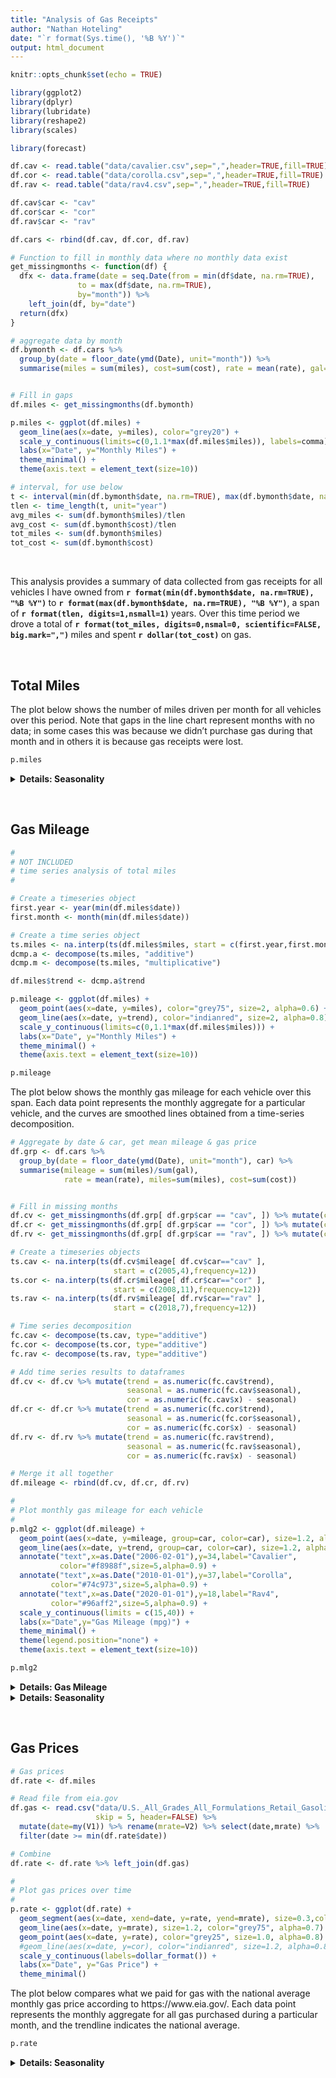 ```yaml
---
title: "Analysis of Gas Receipts"
author: "Nathan Hoteling"
date: "`r format(Sys.time(), '%B %Y')`"
output: html_document
---
```


```r
knitr::opts_chunk$set(echo = TRUE)

library(ggplot2)
library(dplyr)
library(lubridate)
library(reshape2)
library(scales)

library(forecast)

```

```r
df.cav <- read.table("data/cavalier.csv",sep=",",header=TRUE,fill=TRUE)
df.cor <- read.table("data/corolla.csv",sep=",",header=TRUE,fill=TRUE)
df.rav <- read.table("data/rav4.csv",sep=",",header=TRUE,fill=TRUE)

df.cav$car <- "cav"
df.cor$car <- "cor"
df.rav$car <- "rav"

df.cars <- rbind(df.cav, df.cor, df.rav)

# Function to fill in monthly data where no monthly data exist
get_missingmonths <- function(df) {
  dfx <- data.frame(date = seq.Date(from = min(df$date, na.rm=TRUE), 
               to = max(df$date, na.rm=TRUE), 
               by="month")) %>%
    left_join(df, by="date")
  return(dfx)
}
```


```r
# aggregate data by month
df.bymonth <- df.cars %>% 
  group_by(date = floor_date(ymd(Date), unit="month")) %>%
  summarise(miles = sum(miles), cost=sum(cost), rate = mean(rate), gal=sum(gal)) 


# Fill in gaps
df.miles <- get_missingmonths(df.bymonth)

p.miles <- ggplot(df.miles) +
  geom_line(aes(x=date, y=miles), color="grey20") +
  scale_y_continuous(limits=c(0,1.1*max(df.miles$miles)), labels=comma) +
  labs(x="Date", y="Monthly Miles") +
  theme_minimal() +
  theme(axis.text = element_text(size=10))

# interval, for use below
t <- interval(min(df.bymonth$date, na.rm=TRUE), max(df.bymonth$date, na.rm=TRUE))
tlen <- time_length(t, unit="year")
avg_miles <- sum(df.bymonth$miles)/tlen
avg_cost <- sum(df.bymonth$cost)/tlen
tot_miles <- sum(df.bymonth$miles)
tot_cost <- sum(df.bymonth$cost)
```

<br />

This analysis provides a summary of data collected from gas receipts for all vehicles I have owned from <b> `r format(min(df.bymonth$date, na.rm=TRUE), "%B %Y")` </b> to <b> `r format(max(df.bymonth$date, na.rm=TRUE), "%B %Y")`</b>, a span of <b> `r format(tlen, digits=1,nsmall=1)` </b> years.  Over this time period we drove a total of <b> `r format(tot_miles, digits=0,nsmal=0, scientific=FALSE, big.mark=",")` </b> miles and spent <b> `r dollar(tot_cost)` </b> on gas.

<br />

## Total Miles

The plot below shows the number of miles driven per month for all vehicles over this period.  Note that gaps in the line chart represent months with no data; in some cases this was because we didn't purchase gas during that month and in others it is because gas receipts were lost.

```r
p.miles
```

<details>
<summary> <b> Details: Seasonality </b> </summary>

```r

# Create a timeseries object
ts.miles <- na.interp(ts(df.miles$miles, start = c(2005,4),frequency=12))
fc.miles <- decompose(ts.miles)
df.miles$trend <- as.numeric(fc.miles$trend)
df.miles$seasonal <- as.numeric(fc.miles$seasonal)
df.miles$cor <- as.numeric(fc.miles$x) - as.numeric(fc.miles$seasonal)

# 
df.smiles <- df.miles %>% group_by(month=month(date, label=TRUE, abbr=TRUE)) %>% 
  summarise(seasonal=mean(seasonal, na.rm=TRUE)) %>%
  mutate(month = as.factor(month))

p.smiles <- ggplot(df.smiles) +
  geom_point(aes(x=month, y=seasonal), size=4, alpha=0.8) +
  geom_line(aes(x=month, y=seasonal, group=1), size=1, alpha=0.2) + 
  labs(x="Month", y="Difference in miles driven") +
  theme_minimal() +
  theme(axis.text = element_text(size=10))
```

<br />
There are some seasonal patterns in the number of miles driven over the course of the year. 

```r
p.smiles
```
</details>

<br />

## Gas Mileage

```r
#
# NOT INCLUDED
# time series analysis of total miles
#

# Create a timeseries object
first.year <- year(min(df.miles$date))
first.month <- month(min(df.miles$date))

# Create a time series object
ts.miles <- na.interp(ts(df.miles$miles, start = c(first.year,first.month),frequency=12))
dcmp.a <- decompose(ts.miles, "additive")
dcmp.m <- decompose(ts.miles, "multiplicative")

df.miles$trend <- dcmp.a$trend

p.mileage <- ggplot(df.miles) +
  geom_point(aes(x=date, y=miles), color="grey75", size=2, alpha=0.6) +
  geom_line(aes(x=date, y=trend), color="indianred", size=2, alpha=0.8) +
  scale_y_continuous(limits=c(0,1.1*max(df.miles$miles))) +
  labs(x="Date", y="Monthly Miles") +
  theme_minimal() +
  theme(axis.text = element_text(size=10))
```

```r
p.mileage
```


The plot below shows the monthly gas mileage for each vehicle over this span.  Each data point represents the monthly aggregate for a particular vehicle, and the curves are smoothed lines obtained from a time-series decomposition.

```r
# Aggregate by date & car, get mean mileage & gas price
df.grp <- df.cars %>% 
  group_by(date = floor_date(ymd(Date), unit="month"), car) %>%
  summarise(mileage = sum(miles)/sum(gal),
            rate = mean(rate), miles=sum(miles), cost=sum(cost)) 


# Fill in missing months
df.cv <- get_missingmonths(df.grp[ df.grp$car == "cav", ]) %>% mutate(car = "cav")
df.cr <- get_missingmonths(df.grp[ df.grp$car == "cor", ]) %>% mutate(car = "cor")
df.rv <- get_missingmonths(df.grp[ df.grp$car == "rav", ]) %>% mutate(car = "rav")

# Create a timeseries objects
ts.cav <- na.interp(ts(df.cv$mileage[ df.cv$car=="cav" ], 
                       start = c(2005,4),frequency=12))
ts.cor <- na.interp(ts(df.cr$mileage[ df.cr$car=="cor" ], 
                       start = c(2008,11),frequency=12))
ts.rav <- na.interp(ts(df.rv$mileage[ df.rv$car=="rav" ], 
                       start = c(2018,7),frequency=12))

# Time series decomposition
fc.cav <- decompose(ts.cav, type="additive")
fc.cor <- decompose(ts.cor, type="additive")
fc.rav <- decompose(ts.rav, type="additive")

# Add time series results to dataframes
df.cv <- df.cv %>% mutate(trend = as.numeric(fc.cav$trend),
                          seasonal = as.numeric(fc.cav$seasonal),
                          cor = as.numeric(fc.cav$x) - seasonal)
df.cr <- df.cr %>% mutate(trend = as.numeric(fc.cor$trend),
                          seasonal = as.numeric(fc.cor$seasonal),
                          cor = as.numeric(fc.cor$x) - seasonal)
df.rv <- df.rv %>% mutate(trend = as.numeric(fc.rav$trend),
                          seasonal = as.numeric(fc.rav$seasonal),
                          cor = as.numeric(fc.rav$x) - seasonal)

# Merge it all together
df.mileage <- rbind(df.cv, df.cr, df.rv)

#
# Plot monthly gas mileage for each vehicle 
#
p.mlg2 <- ggplot(df.mileage) + 
  geom_point(aes(x=date, y=mileage, group=car, color=car), size=1.2, alpha=0.5) + 
  geom_line(aes(x=date, y=trend, group=car, color=car), size=1.2, alpha=0.8) + 
  annotate("text",x=as.Date("2006-02-01"),y=34,label="Cavalier",
           color="#f8988f",size=5,alpha=0.9) +
  annotate("text",x=as.Date("2010-01-01"),y=37,label="Corolla",
         color="#74c973",size=5,alpha=0.9) +
  annotate("text",x=as.Date("2020-01-01"),y=18,label="Rav4",
         color="#96aff2",size=5,alpha=0.9) +
  scale_y_continuous(limits = c(15,40)) +
  labs(x="Date",y="Gas Mileage (mpg)") +
  theme_minimal() +
  theme(legend.position="none") +
  theme(axis.text = element_text(size=10))
```

```r
p.mlg2
```

<details>
<summary> <b> Details: Gas Mileage </b> </summary>
<br />
These histograms compare the monthly gas mileage aggregates to values quoted on https://www.fueleconomy.gov/ for each vehicle.

```r

df.fuel <- data.frame(car = c("cav","cor","rav"),
                      city = c(21,27,22),
                      hwy = c(29,35,28),
                      cmb = c(24,30,25),
                      lab = c("Cavalier","Corolla","RAV4"))

p.mlg <- ggplot(df.cars) +
  geom_segment(data=df.fuel, aes(x=city, xend=city, y=0, yend=50, color=car)) +
  geom_text(data=df.fuel, aes(x=city, y=45, label="city",color=car), hjust=1.2,alpha=0.8) +
  geom_text(data=df.fuel, aes(x=hwy, y=45, label="hwy",color=car), hjust=1.2,alpha=0.8) +
  geom_text(data=df.fuel, aes(x=40, y=40, label=lab,color=car), hjust=1.2, size=5) +
  geom_segment(data=df.fuel, aes(x=hwy, xend=hwy, y=0, yend=50, color=car)) +
  geom_histogram( aes(x=mileage, fill=car), bins=40, alpha=0.8) +
  labs(x="Gas Mileage (mpg)", y="Count") +
  facet_wrap( ~car, ncol=1) +
  theme_minimal() +
  theme(legend.position="none", strip.text = element_blank())
  
```

```r
p.mlg
```


</details>

<details>
<summary> <b> Details: Seasonality </b> </summary>

```r

# Time series object was created above
# Seasonal component to gas mileage
df.smileage <- df.mileage %>% 
  group_by(car, month=month(date, label=TRUE, abbr=TRUE)) %>% 
  summarise(seasonal=mean(seasonal))

p.smileage <- ggplot(df.smileage) + 
  geom_point(aes(x=month, y=seasonal, group=car, color=car), size=4, alpha=0.8) +
  geom_line(aes(x=month, y=seasonal, group=car, color=car), size=1, alpha=0.2) + 
  #scale_y_continuous(limits = c(15,40)) +
  labs(x="Month",y="Gas Mileage (mpg)") +
  theme_minimal() +
  theme(legend.position="none",axis.text = element_text(size=10))

diffcav <- max(df.smileage$seasonal[df.smileage$car == "cav"]) - 
           min(df.smileage$seasonal[df.smileage$car == "cav"])
diffcor <- max(df.smileage$seasonal[df.smileage$car == "cor"]) - 
           min(df.smileage$seasonal[df.smileage$car == "cor"])
diffrav <- max(df.smileage$seasonal[df.smileage$car == "rav"]) - 
           min(df.smileage$seasonal[df.smileage$car == "rav"])

```

<br />
Seasonal fluctuations in gas mileage were determined from a time series decomposition.  The values vary for each vehicle:  
- For the <b>Cavalier</b> the magnitude is  <b>`r format(diffcav,digits=1,nsmall=1)` mpg</b>  
- For the <b>Corolla</b> the magnitude is <b>`r format(diffcor,digits=1,nsmall=1)` mpg</b>   
- For the <b>RAV4</b> the magnitude is <b>`r format(diffrav,digits=1,nsmall=1)` mpg</b>   

```r
p.smileage
```
</details>

<br />

## Gas Prices


```r
# Gas prices
df.rate <- df.miles

# Read file from eia.gov
df.gas <- read.csv("data/U.S._All_Grades_All_Formulations_Retail_Gasoline_Prices_Monthly.csv",
                   skip = 5, header=FALSE) %>%
  mutate(date=my(V1)) %>% rename(mrate=V2) %>% select(date,mrate) %>%
  filter(date >= min(df.rate$date))

# Combine
df.rate <- df.rate %>% left_join(df.gas)

#
# Plot gas prices over time
#
p.rate <- ggplot(df.rate) +
  geom_segment(aes(x=date, xend=date, y=rate, yend=mrate), size=0.3,color="grey75",alpha=0.7) +
  geom_line(aes(x=date, y=mrate), size=1.2, color="grey75", alpha=0.7) +
  geom_point(aes(x=date, y=rate), color="grey25", size=1.0, alpha=0.8) +
  #geom_line(aes(x=date, y=cor), color="indianred", size=1.2, alpha=0.8) +
  scale_y_continuous(labels=dollar_format()) +
  labs(x="Date", y="Gas Price") +
  theme_minimal()

```

The plot below compares what we paid for gas with the national average monthly gas price according to https://www.eia.gov/.  Each data point represents the monthly aggregate for all gas purchased during a particular month, and the trendline indicates the national average.

```r
p.rate
```

<details>
<summary> <b> Details: Seasonality </b> </summary>

```r

# Create a timeseries object
ts.rate <- na.interp(ts(df.rate$rate, start = c(2005,4),frequency=12))
fc.rate <- decompose(ts.rate)
df.rate$trend <- as.numeric(fc.rate$trend)
df.rate$seasonal <- as.numeric(fc.rate$seasonal)
df.rate$cor <- as.numeric(fc.rate$x) - as.numeric(fc.rate$seasonal)

# 
df.rt <- df.rate %>% group_by(month=month(date, label=TRUE, abbr=TRUE)) %>% 
  summarise(seasonal=mean(seasonal, na.rm=TRUE)) %>%
  mutate(month = as.factor(month))

p.srate <- ggplot(df.rt) +
  geom_point(aes(x=month, y=seasonal), size=4, alpha=0.8) +
  geom_line(aes(x=month, y=seasonal, group=1), size=1, alpha=0.2) + 
  scale_y_continuous(labels=dollar_format()) +
  labs(x="Month", y="Change in gas price") +
  theme_minimal() +
  theme(axis.text = element_text(size=10))
```

<br />
The seasonal fluctuations in the gas prices amount to <b> `r dollar(max(df.rt$seasonal)-min(df.rt$seasonal)) ` </b>, with the peak price in <b> `r month(which.max(df.rt$seasonal), label=TRUE, abbr=FALSE)` </b>, and the lowest in <b> `r month(which.min(df.rt$seasonal), label=TRUE, abbr=FALSE)` </b>. 

```r
p.srate
```
</details>

<br />



